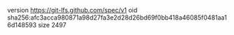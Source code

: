 version https://git-lfs.github.com/spec/v1
oid sha256:afc3acca980871a98d27fa3e2d28d26bd69f0bb418a46085f0481aa16d148593
size 2497
